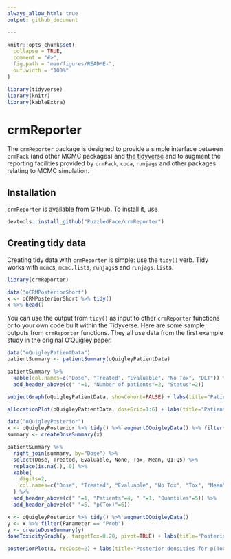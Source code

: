 ```yaml
---
always_allow_html: true
output: github_document

---
```


<!-- README.md is generated from README.Rmd. Please edit that file -->

```r
knitr::opts_chunk$set(
  collapse = TRUE,
  comment = "#>",
  fig.path = "man/figures/README-",
  out.width = "100%"
)

library(tidyverse)
library(knitr)
library(kableExtra)
```
# crmReporter

The `crmReporter` package is designed to provide a simple interface between `crmPack` (and other MCMC packages) and [the tidyverse](www.tidyverse.org) and to augment the reporting facilities provided by `crmPack`, `coda`, `runjags` and other packages relating to MCMC simulation.


## Installation
`crmReporter` is available from GitHub.  To install it, use
```r
devtools::install_github("PuzzledFace/crmReporter")
```

## Creating tidy data
Creating tidy data with `crmReporter` is simple: use the `tidy()` verb.  Tidy works with `mcmc`s, `mcmc.list`s, `runjags`s and `runjags.list`s.
```r
library(crmReporter)

data("oCRMPosteriorShort")
x <- oCRMPosteriorShort %>% tidy()
x %>% head()
```

You can use the output from `tidy()` as input to other `crmReporter` functions or to your own code built within the Tidyverse.  Here are some sample outputs from `crmReporter` functions.  They all use data from the first example study in the original O'Quigley paper.

```r
data("oQuigleyPatientData")
patientSummary <- patientSummary(oQuigleyPatientData)

patientSummary %>% 
  kable(col.names=c("Dose", "Treated", "Evaluable", "No Tox", "DLT")) %>% 
  add_header_above(c(" "=1, "Number of patients"=2, "Status"=2))

subjectGraph(oQuigleyPatientData, showCohort=FALSE) + labs(title="Patient allocations and toxicity status")
```
```r
allocationPlot(oQuigleyPatientData, doseGrid=1:6) + labs(title="Patient toxicity status by dose")

data("oQuigleyPosterior")
x <- oQuigleyPosterior %>% tidy() %>% augmentOQuigleyData() %>% filter(Parameter == "Prob")
summary <- createDoseSummary(x)
```
```r
patientSummary %>% 
  right_join(summary, by="Dose") %>% 
  select(Dose, Treated, Evaluable, None, Tox, Mean, Q1:Q5) %>% 
  replace(is.na(.), 0) %>%
  kable(
    digits=2,
    col.names=c("Dose", "Treated", "Evaluable", "No Tox", "Tox", "Mean", "5%", "10%", "Median", "90%", "95%")
  ) %>%
  add_header_above(c(" "=1, "Patients"=4, " "=1, "Quantiles"=5)) %>%
  add_header_above(c(" "=5, "p(Tox)"=6))
```
```r
x <- oQuigleyPosterior %>% tidy() %>% augmentOQuigleyData()
y <- x %>% filter(Parameter == "Prob")
y <- createDoseSummary(y)
doseToxicityGraph(y, targetTox=0.20, pivot=TRUE) + labs(title="Posterior dose-toxicity curve")
```
```r
posteriorPlot(x, recDose=2) + labs(title="Posterior densities for p(Tox | Dose)")
```
